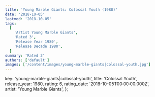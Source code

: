 ```yaml
---
title: 'Young Marble Giants: Colossal Youth (1980)'
date: '2018-10-05'
lastmod: '2018-10-05'
tags:
  [
    'Artist Young Marble Giants',
    'Rated 3',
    'Release Year 1980',
    'Release Decade 1980',
  ]
summary: 'Rated 3'
authors: ['default']
images: ['/content/images/young-marble-giants|colossal-youth.jpg']
---
```


  key: 'young-marble-giants|colossal-youth',
  title: 'Colossal Youth',
  release_year: 1980,
  rating: 6,
  rating_date: '2018-10-05T00:00:00.000Z',
  artist: 'Young Marble Giants',
};

<MusicRating data={data} />
